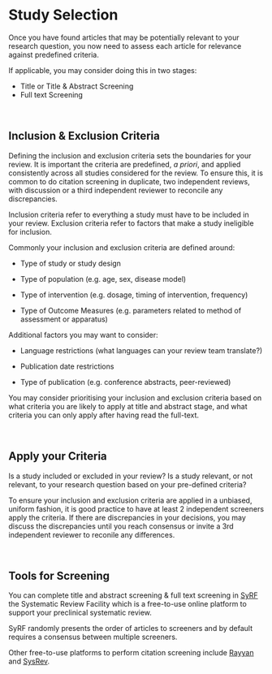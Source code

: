 # Study Selection

Once you have found articles that may be potentially relevant to your research question, you now need to assess each article for relevance against predefined criteria. 

If applicable, you may consider doing this in two stages: 

- Title or Title & Abstract Screening
- Full text Screening


<br>

## Inclusion & Exclusion Criteria  

Defining the inclusion and exclusion criteria sets the boundaries for your review. 
It is important the criteria are predefined, *a priori*, and applied consistently across all studies considered for the review. To ensure this, it is common to do citation screening in duplicate, two independent reviews, with discussion or a third independent reviewer to reconcile any discrepancies. 

Inclusion criteria refer to everything a study must have to be included in your review. 
Exclusion criteria refer to factors that make a study ineligible for inclusion. 


Commonly your inclusion and exclusion criteria are defined around: 

- Type of study or study design

- Type of population (e.g. age, sex, disease model)

- Type of intervention (e.g. dosage, timing of intervention, frequency)

- Type of Outcome Measures (e.g. parameters related to method of assessment or apparatus)


Additional factors you may want to consider: 

- Language restrictions (what languages can your review team translate?)

- Publication date restrictions 

- Type of publication (e.g. conference abstracts, peer-reviewed)


You may consider prioritising your inclusion and exclusion criteria based on what criteria you are likely to apply at title and abstract stage, and what criteria you can only apply after having read the full-text. 

<br>

## Apply your Criteria

Is a study included or excluded in your review? Is a study relevant, or not relevant, to your research question based on your pre-defined criteria? 


To ensure your inclusion and exclusion criteria are applied in a unbiased, uniform fashion, it is good practice to have at least 2 independent screeners apply the criteria. If there are discrepancies in your decisions, you may discuss the discrepancies until you reach consensus or invite a 3rd independent reviewer to reconile any differences. 

<br>

## Tools for Screening

You can complete title and abstract screening & full text screening in [SyRF](http://syrf.org.uk/) the Systematic Review Facility which is a free-to-use online platform to support your preclinical systematic review. 


SyRF randomly presents the order of articles to screeners and by default requires a consensus between multiple screeners. 


Other free-to-use platforms to perform citation screening include [Rayyan](https://rayyan.qcri.org/welcome) and [SysRev](https://sysrev.com/). 

<br>


